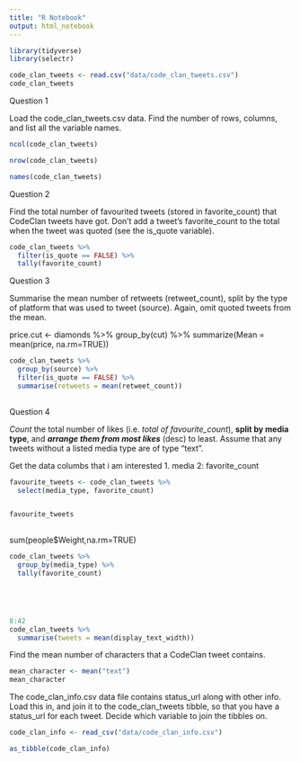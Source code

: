 ```yaml
---
title: "R Notebook"
output: html_notebook
---
```


```r
library(tidyverse)
library(selectr)
```

```r
code_clan_tweets <- read.csv("data/code_clan_tweets.csv")
code_clan_tweets
```

Question 1 

Load the code_clan_tweets.csv data. Find the number of rows, columns, and list all the variable names.

```r
ncol(code_clan_tweets)
```

```r
nrow(code_clan_tweets)
```
```r
names(code_clan_tweets)
```

Question 2 

Find the total number of favourited tweets (stored in favorite_count) that CodeClan tweets have got. Don’t add a tweet’s favorite_count to the total when the tweet was quoted (see the is_quote variable).


```r
code_clan_tweets %>%
  filter(is_quote == FALSE) %>%
  tally(favorite_count)

```
Question 3 

Summarise the mean number of retweets (retweet_count), split by the type of platform that was used to tweet (source). Again, omit quoted tweets from the mean.

price.cut <- diamonds %>%
group_by(cut) %>%
summarize(Mean = mean(price, na.rm=TRUE))

```r
code_clan_tweets %>%
  group_by(source) %>%
  filter(is_quote == FALSE) %>%
  summarise(retweets = mean(retweet_count))
  

```

Question 4 

*Count* the total number of likes (i.e. *total of favourite_count*), **split by media type**, and ***arrange them from most likes*** (desc) to least. Assume that any tweets without a listed media type are of type “text”.


Get the data columbs that i am interested 1. media 2: favorite_count

```r
favourite_tweets <- code_clan_tweets %>% 
  select(media_type, favorite_count) 


favourite_tweets
  

```

sum(people$Weight,na.rm=TRUE)

```r
code_clan_tweets %>%
  group_by(media_type) %>%
  tally(favorite_count)





8:42
code_clan_tweets %>%
  summarise(tweets = mean(display_text_width))
```


Find the mean number of characters that a CodeClan tweet contains.


```r
mean_character <- mean("text") 
mean_character
```





The code_clan_info.csv data file contains status_url along with other info. Load this in, and join it to the code_clan_tweets tibble, so that you have a status_url for each tweet. Decide which variable to join the tibbles on.

```r
code_clan_info <- read_csv("data/code_clan_info.csv")

```
```r
as_tibble(code_clan_info)
```

